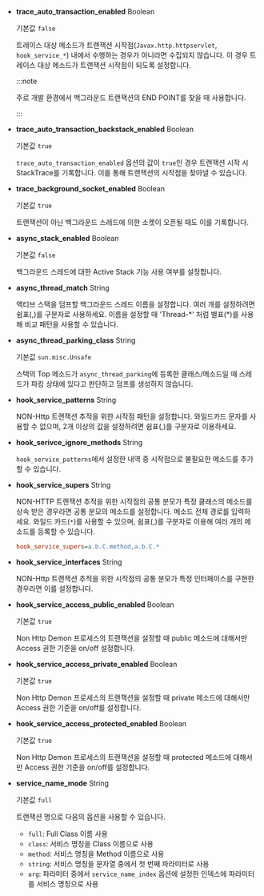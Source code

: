 * **trace_auto_transaction_enabled** <span class='type'>Boolean</span>

  기본값 `false`

  트레이스 대상 메소드가 트랜잭션 시작점(`Javax.http.httpservlet`, `hook_service_*`) 내에서 수행하는 경우가 아니라면 수집되지 않습니다. 이 경우 트레이스 대상 메소드가 트랜잭션 시작점이 되도록 설정합니다.

  :::note

  주로 개발 환경에서 백그라운드 트랜잭션의 END POINT를 찾을 때 사용합니다.

  :::

* **trace_auto_transaction_backstack_enabled** <span class='type'>Boolean</span>

  기본값 `true`

  `trace_auto_transaction_enabled` 옵션의 값이 `true`인 경우 트랜잭션 시작 시 StackTrace를 기록합니다. 이를 통해 트랜잭션의 시작점을 찾아낼 수 있습니다.

* **trace_background_socket_enabled** <span class='type'>Boolean</span>

  기본값 `true`

  트랜잭션이 아닌 백그라운드 스레드에 의한 소켓이 오픈될 때도 이를 기록합니다.

* **async_stack_enabled** <span class='type'>Boolean</span>

  기본값 `false`

  백그라운드 스레드에 대한 Active Stack 기능 사용 여부를 설정합니다.

* **async_thread_match** <span class='type'>String</span>

  액티브 스택을 덤프할 백그라운드 스레드 이름을 설정합니다. 여러 개를 설정하려면 쉼표(,)를 구분자로 사용하세요. 이름을 설정할 때 'Thread-\*' 처럼 별표(\*)를 사용해 비교 패턴을 사용할 수 있습니다.

* **async_thread_parking_class** <span class='type'>String</span>

  기본값 `sun.misc.Unsafe`

  스택의 Top 메소드가 `async_thread_parking`에 등록한 클래스/메소드일 때 스레드가 파킹 상태에 있다고 판단하고 덤프를 생성하지 않습니다.

* **hook_service_patterns** <span class='type'>String</span>

  NON-Http 트랜잭션 추적을 위한 시작점 패턴을 설정합니다. 와일드카드 문자를 사용할 수 없으며, 2개 이상의 값을 설정하려면 쉼표(,)를 구분자로 이용하세요.

* **hook_serivce_ignore_methods** <span class='type'>String</span>

  `hook_service_patterns`에서 설정한 내역 중 시작점으로 불필요한 메소드를 추가할 수 있습니다.

* **hook_service_supers** <span class='type'>String</span>

  NON-HTTP 트랜잭션 추적을 위한 시작점의 공통 분모가 특정 클래스의 메소드를 상속 받은 경우라면 공통 분모의 메소드를 설정합니다. 메소드 전체 경로를 입력하세요. 와일드 카드(`*`)를 사용할 수 있으며, 쉼표(,)를 구분자로 이용해 여러 개의 메소드를 등록할 수 있습니다.

  ```ini title="whatap.conf"
  hook_service_supers=a.b.C.method,a.b.C.*
  ```

* **hook_service_interfaces** <span class='type'>String</span>

  NON-Http 트랜잭션 추적을 위한 시작점의 공통 분모가 특정 인터페이스를 구현한 경우라면 이를 설정합니다.

* **hook_service_access_public_enabled** <span class='type'>Boolean</span>

  기본값 `true`

  Non Http Demon 프로세스의 트랜잭션을 설정할 때 public 메소드에 대해서만 Access 권한 기준을 on/off 설정합니다.

* **hook_service_access_private_enabled** <span class='type'>Boolean</span>

  기본값 `true`

  Non Http Demon 프로세스의 트랜잭션을 설정할 때 private 메소드에 대해서만 Access 권한 기준을 on/off를 설정합니다.

* **hook_service_access_protected_enabled** <span class='type'>Boolean</span>

  기본값 `true`

  Non Http Demon 프로세스의 트랜잭션을 설정할 때 protected 메소드에 대해서만 Access 권한 기준을 on/off를 설정합니다.

* **service_name_mode** <span class='type'>String</span>

  기본값 `full`
  
  트랜잭션 명으로 다음의 옵션을 사용할 수 있습니다.

  * `full`: Full Class 이름 사용
  * `class`: 서비스 명칭을 Class 이름으로 사용
  * `method`: 서비스 명칭을 Method 이름으로 사용
  * `string`: 서비스 명칭을 문자열 중에서 첫 번째 파라미터로 사용
  * `arg`: 파라미터 중에서 `service_name_index` 옵션에 설정한 인덱스에 파라미터를 서비스 명칭으로 사용
